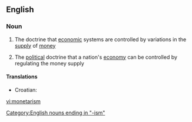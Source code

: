 ==English==
===Noun===
{{wikipedia}}
{{en-noun|-}}

#{{economics}} The doctrine that [[economic]] systems are controlled by variations in the [[supply]] of [[money]]
#{{economics}} The [[political]] doctrine that a nation's [[economy]] can be controlled by regulating the money supply

====Translations====
{{top}}
*Croatian: {{t-|hr|monetarizam|m}}
{{mid}}
{{bottom}}

[[Category:English nouns ending in "-ism"]]

[[vi:monetarism]]